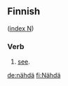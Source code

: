 ==Finnish==
([[Wiktionary:Finnish_index_n|index N]])

===Verb===

# [[see]].

[[de:nähdä]]
[[fi:Nähdä]]